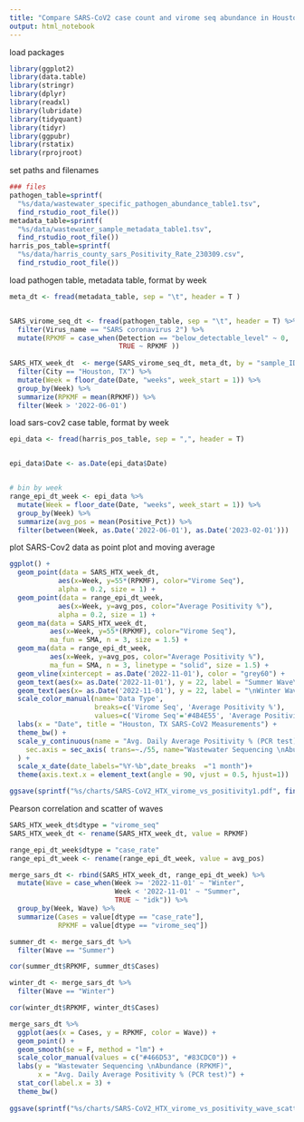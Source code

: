 ```yaml
---
title: "Compare SARS-CoV2 case count and virome seq abundance in Houston, TX , May 2022 - February 2023"
output: html_notebook
---
```


load packages
```r
library(ggplot2)
library(data.table)
library(stringr)
library(dplyr)
library(readxl)
library(lubridate)
library(tidyquant)
library(tidyr)
library(ggpubr)
library(rstatix)
library(rprojroot)

```

set paths and filenames
```r
### files
pathogen_table=sprintf(
  "%s/data/wastewater_specific_pathogen_abundance_table1.tsv", 
  find_rstudio_root_file())
metadata_table=sprintf(
  "%s/data/wastewater_sample_metadata_table1.tsv", 
  find_rstudio_root_file())
harris_pos_table=sprintf(
  "%s/data/harris_county_sars_Positivity_Rate_230309.csv", 
  find_rstudio_root_file())

```

load pathogen table, metadata table, format by week
```r
meta_dt <- fread(metadata_table, sep = "\t", header = T )


SARS_virome_seq_dt <- fread(pathogen_table, sep = "\t", header = T) %>%
  filter(Virus_name == "SARS coronavirus 2") %>%
  mutate(RPKMF = case_when(Detection == "below_detectable_level" ~ 0,
                           TRUE ~ RPKMF ))
  
SARS_HTX_week_dt  <- merge(SARS_virome_seq_dt, meta_dt, by = "sample_ID") %>%
  filter(City == "Houston, TX") %>%
  mutate(Week = floor_date(Date, "weeks", week_start = 1)) %>%
  group_by(Week) %>%
  summarize(RPKMF = mean(RPKMF)) %>%
  filter(Week > '2022-06-01')
```

load sars-cov2 case table, format by week
```r
epi_data <- fread(harris_pos_table, sep = ",", header = T)


epi_data$Date <- as.Date(epi_data$Date)


# bin by week  
range_epi_dt_week <- epi_data %>%
  mutate(Week = floor_date(Date, "weeks", week_start = 1)) %>%
  group_by(Week) %>%
  summarize(avg_pos = mean(Positive_Pct)) %>%
  filter(between(Week, as.Date('2022-06-01'), as.Date('2023-02-01')))
```

plot SARS-Cov2 data as point plot and moving average
```r
ggplot() + 
  geom_point(data = SARS_HTX_week_dt, 
            aes(x=Week, y=55*(RPKMF), color="Virome Seq"), 
            alpha = 0.2, size = 1) +
  geom_point(data = range_epi_dt_week, 
            aes(x=Week, y=avg_pos, color="Average Positivity %"), 
            alpha = 0.2, size = 1) +
  geom_ma(data = SARS_HTX_week_dt, 
          aes(x=Week, y=55*(RPKMF), color="Virome Seq"), 
          ma_fun = SMA, n = 3, size = 1.5) +
  geom_ma(data = range_epi_dt_week, 
          aes(x=Week, y=avg_pos, color="Average Positivity %"), 
          ma_fun = SMA, n = 3, linetype = "solid", size = 1.5) +
  geom_vline(xintercept = as.Date('2022-11-01'), color = "grey60") +
  geom_text(aes(x= as.Date('2022-11-01'), y = 22, label = "Summer Wave\n"), angle = 90) +
  geom_text(aes(x= as.Date('2022-11-01'), y = 22, label = "\nWinter Wave"), angle = 90) +
  scale_color_manual(name='Data Type',
                     breaks=c('Virome Seq', 'Average Positivity %'),
                     values=c('Virome Seq'='#4B4E55', 'Average Positivity %'='#F4A65E')) +
  labs(x = "Date", title = "Houston, TX SARS-CoV2 Measurements") +
  theme_bw() +
  scale_y_continuous(name = "Avg. Daily Average Positivity % (PCR test)",
    sec.axis = sec_axis( trans=~./55, name="Wastewater Sequencing \nAbundance (RPKMF)", label=scales::comma)
  ) +
  scale_x_date(date_labels="%Y-%b",date_breaks  ="1 month")+
  theme(axis.text.x = element_text(angle = 90, vjust = 0.5, hjust=1)) 

ggsave(sprintf("%s/charts/SARS-CoV2_HTX_virome_vs_positivity1.pdf", find_rstudio_root_file()), width = 5, height = 4)
```

Pearson correlation and scatter of waves
```r
SARS_HTX_week_dt$dtype = "virome_seq"
SARS_HTX_week_dt <- rename(SARS_HTX_week_dt, value = RPKMF)

range_epi_dt_week$dtype = "case_rate"
range_epi_dt_week <- rename(range_epi_dt_week, value = avg_pos)

merge_sars_dt <- rbind(SARS_HTX_week_dt, range_epi_dt_week) %>%
  mutate(Wave = case_when(Week >= '2022-11-01' ~ "Winter",
                          Week < '2022-11-01' ~ "Summer",
                          TRUE ~ "idk")) %>%
  group_by(Week, Wave) %>%
  summarize(Cases = value[dtype == "case_rate"],
            RPKMF = value[dtype == "virome_seq"])

summer_dt <- merge_sars_dt %>%
  filter(Wave == "Summer")

cor(summer_dt$RPKMF, summer_dt$Cases)

winter_dt <- merge_sars_dt %>%
  filter(Wave == "Winter")

cor(winter_dt$RPKMF, winter_dt$Cases)

merge_sars_dt %>%
  ggplot(aes(x = Cases, y = RPKMF, color = Wave)) +
  geom_point() + 
  geom_smooth(se = F, method = "lm") +
  scale_color_manual(values = c("#466D53", "#83CDC0")) +
  labs(y = "Wastewater Sequencing \nAbundance (RPKMF)", 
       x = "Avg. Daily Average Positivity % (PCR test)") +
  stat_cor(label.x = 3) +
  theme_bw()
  
ggsave(sprintf("%s/charts/SARS-CoV2_HTX_virome_vs_positivity_wave_scatter1.pdf", find_rstudio_root_file()), width = 4, height = 3)

```




